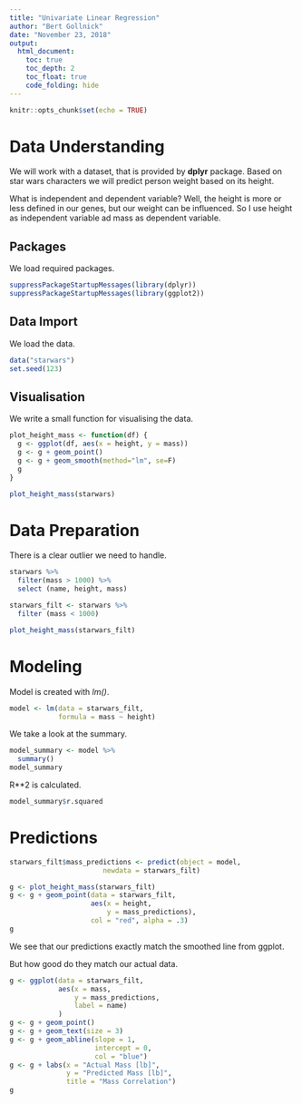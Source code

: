---
title: "Univariate Linear Regression"
author: "Bert Gollnick"
date: "November 23, 2018"
output: 
  html_document:
    toc: true
    toc_depth: 2
    toc_float: true
    code_folding: hide
---

```{r setup, include=FALSE}
knitr::opts_chunk$set(echo = TRUE)
```

# Data Understanding

We will work with a dataset, that is provided by **dplyr** package. Based on star wars characters we will predict person weight based on its height.

What is independent and dependent variable? Well, the height is more or less defined in our genes, but our weight can be influenced. So I use height as independent variable ad mass as dependent variable.

## Packages

We load required packages.

```{r}
suppressPackageStartupMessages(library(dplyr))
suppressPackageStartupMessages(library(ggplot2))
```

## Data Import

We load the data.

```{r}
data("starwars")
set.seed(123)
```

## Visualisation

We write a small function for visualising the data.

```{r}
plot_height_mass <- function(df) {
  g <- ggplot(df, aes(x = height, y = mass))
  g <- g + geom_point()
  g <- g + geom_smooth(method="lm", se=F)
  g
}

plot_height_mass(starwars)
```

# Data Preparation

There is a clear outlier we need to handle.

```{r}
starwars %>% 
  filter(mass > 1000) %>% 
  select (name, height, mass)
```


```{r}
starwars_filt <- starwars %>% 
  filter (mass < 1000)

plot_height_mass(starwars_filt)
```

# Modeling

Model is created with *lm()*.

```{r}
model <- lm(data = starwars_filt, 
            formula = mass ~ height)
```

We take a look at the summary.

```{r}
model_summary <- model %>% 
  summary()
model_summary
```

R**2 is calculated.

```{r}
model_summary$r.squared
```

# Predictions

```{r}
starwars_filt$mass_predictions <- predict(object = model, 
                       newdata = starwars_filt)
```

```{r}
g <- plot_height_mass(starwars_filt)
g <- g + geom_point(data = starwars_filt, 
                    aes(x = height, 
                        y = mass_predictions),
                    col = "red", alpha = .3)
g
```

We see that our predictions exactly match the smoothed line from ggplot.

But how good do they match our actual data.

```{r}
g <- ggplot(data = starwars_filt,
            aes(x = mass,
                y = mass_predictions,
                label = name)
            )
g <- g + geom_point()
g <- g + geom_text(size = 3)
g <- g + geom_abline(slope = 1, 
                     intercept = 0,
                     col = "blue")
g <- g + labs(x = "Actual Mass [lb]",
              y = "Predicted Mass [lb]",
              title = "Mass Correlation")
g
```
